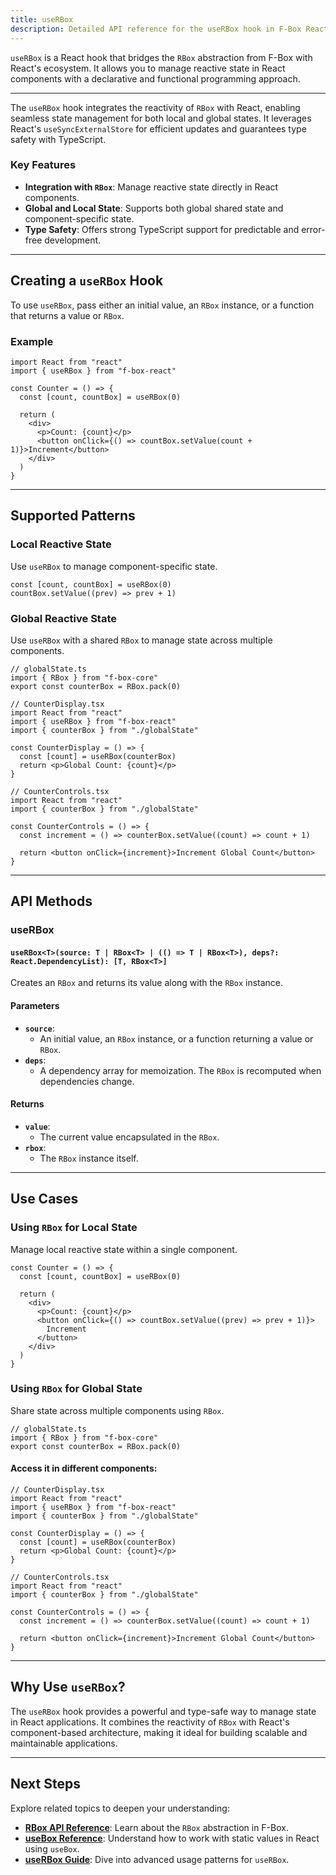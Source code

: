 ```yaml
---
title: useRBox
description: Detailed API reference for the useRBox hook in F-Box React.
---
```


`useRBox` is a React hook that bridges the `RBox` abstraction from F-Box with React's ecosystem. It allows you to manage reactive state in React components with a declarative and functional programming approach.

---

The `useRBox` hook integrates the reactivity of `RBox` with React, enabling seamless state management for both local and global states. It leverages React's `useSyncExternalStore` for efficient updates and guarantees type safety with TypeScript.

### Key Features

- **Integration with `RBox`**: Manage reactive state directly in React components.
- **Global and Local State**: Supports both global shared state and component-specific state.
- **Type Safety**: Offers strong TypeScript support for predictable and error-free development.

---

## Creating a `useRBox` Hook

To use `useRBox`, pass either an initial value, an `RBox` instance, or a function that returns a value or `RBox`.

### Example

```tsx
import React from "react"
import { useRBox } from "f-box-react"

const Counter = () => {
  const [count, countBox] = useRBox(0)

  return (
    <div>
      <p>Count: {count}</p>
      <button onClick={() => countBox.setValue(count + 1)}>Increment</button>
    </div>
  )
}
```

---

## Supported Patterns

### Local Reactive State

Use `useRBox` to manage component-specific state.

```tsx
const [count, countBox] = useRBox(0)
countBox.setValue((prev) => prev + 1)
```

### Global Reactive State

Use `useRBox` with a shared `RBox` to manage state across multiple components.

```tsx
// globalState.ts
import { RBox } from "f-box-core"
export const counterBox = RBox.pack(0)
```

```tsx
// CounterDisplay.tsx
import React from "react"
import { useRBox } from "f-box-react"
import { counterBox } from "./globalState"

const CounterDisplay = () => {
  const [count] = useRBox(counterBox)
  return <p>Global Count: {count}</p>
}
```

```tsx
// CounterControls.tsx
import React from "react"
import { counterBox } from "./globalState"

const CounterControls = () => {
  const increment = () => counterBox.setValue((count) => count + 1)

  return <button onClick={increment}>Increment Global Count</button>
}
```

---

## API Methods

### useRBox

#### `useRBox<T>(source: T | RBox<T> | (() => T | RBox<T>), deps?: React.DependencyList): [T, RBox<T>]`

Creates an `RBox` and returns its value along with the `RBox` instance.

#### Parameters

- **`source`**:
  - An initial value, an `RBox` instance, or a function returning a value or `RBox`.
- **`deps`**:
  - A dependency array for memoization. The `RBox` is recomputed when dependencies change.

#### Returns

- **`value`**:
  - The current value encapsulated in the `RBox`.
- **`rbox`**:
  - The `RBox` instance itself.

---

## Use Cases

### Using `RBox` for Local State

Manage local reactive state within a single component.

```tsx
const Counter = () => {
  const [count, countBox] = useRBox(0)

  return (
    <div>
      <p>Count: {count}</p>
      <button onClick={() => countBox.setValue((prev) => prev + 1)}>
        Increment
      </button>
    </div>
  )
}
```

### Using `RBox` for Global State

Share state across multiple components using `RBox`.

```tsx
// globalState.ts
import { RBox } from "f-box-core"
export const counterBox = RBox.pack(0)
```

#### Access it in different components:

```tsx
// CounterDisplay.tsx
import React from "react"
import { useRBox } from "f-box-react"
import { counterBox } from "./globalState"

const CounterDisplay = () => {
  const [count] = useRBox(counterBox)
  return <p>Global Count: {count}</p>
}
```

```tsx
// CounterControls.tsx
import React from "react"
import { counterBox } from "./globalState"

const CounterControls = () => {
  const increment = () => counterBox.setValue((count) => count + 1)

  return <button onClick={increment}>Increment Global Count</button>
}
```

---

## Why Use `useRBox`?

The `useRBox` hook provides a powerful and type-safe way to manage state in React applications. It combines the reactivity of `RBox` with React's component-based architecture, making it ideal for building scalable and maintainable applications.

---

## Next Steps

Explore related topics to deepen your understanding:

- **[RBox API Reference](/f-box-core/reference/rbox)**: Learn about the `RBox` abstraction in F-Box.
- **[useBox Reference](/f-box-react/reference/use-box)**: Understand how to work with static values in React using `useBox`.
- **[useRBox Guide](/f-box-react/guides/use-rbox)**: Dive into advanced usage patterns for `useRBox`.
````
